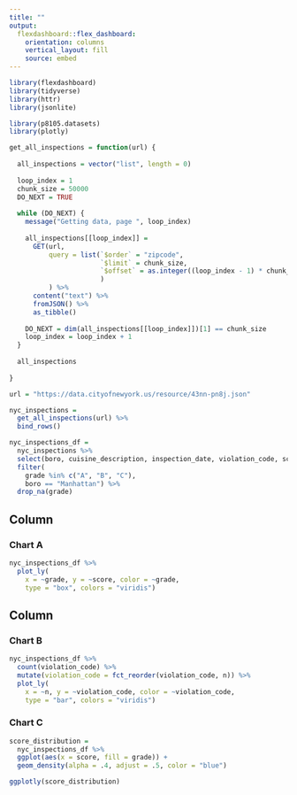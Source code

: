 ```yaml
---
title: ""
output: 
  flexdashboard::flex_dashboard:
    orientation: columns
    vertical_layout: fill
    source: embed
---
```


```r
library(flexdashboard)
library(tidyverse)
library(httr)
library(jsonlite)

library(p8105.datasets)
library(plotly)
```


```r
get_all_inspections = function(url) {
  
  all_inspections = vector("list", length = 0)
  
  loop_index = 1
  chunk_size = 50000
  DO_NEXT = TRUE
  
  while (DO_NEXT) {
    message("Getting data, page ", loop_index)
    
    all_inspections[[loop_index]] = 
      GET(url,
          query = list(`$order` = "zipcode",
                       `$limit` = chunk_size,
                       `$offset` = as.integer((loop_index - 1) * chunk_size)
                       )
          ) %>%
      content("text") %>%
      fromJSON() %>%
      as_tibble()
    
    DO_NEXT = dim(all_inspections[[loop_index]])[1] == chunk_size
    loop_index = loop_index + 1
  }
  
  all_inspections
  
}

url = "https://data.cityofnewyork.us/resource/43nn-pn8j.json"

nyc_inspections = 
  get_all_inspections(url) %>%
  bind_rows() 
```

```r
nyc_inspections_df = 
  nyc_inspections %>% 
  select(boro, cuisine_description, inspection_date, violation_code, score, grade) %>% 
  filter(
    grade %in% c("A", "B", "C"),
    boro == "Manhattan") %>% 
  drop_na(grade)
```

Column {data-width=650}
-----------------------------------------------------------------------

### Chart A

```r
nyc_inspections_df %>% 
  plot_ly(
    x = ~grade, y = ~score, color = ~grade,
    type = "box", colors = "viridis")
```

Column {data-width=350}
-----------------------------------------------------------------------

### Chart B

```r
nyc_inspections_df %>%
  count(violation_code) %>% 
  mutate(violation_code = fct_reorder(violation_code, n)) %>% 
  plot_ly(
    x = ~n, y = ~violation_code, color = ~violation_code,
    type = "bar", colors = "viridis")
```

### Chart C

```r
score_distribution = 
  nyc_inspections_df %>% 
  ggplot(aes(x = score, fill = grade)) + 
  geom_density(alpha = .4, adjust = .5, color = "blue")

ggplotly(score_distribution)
```


